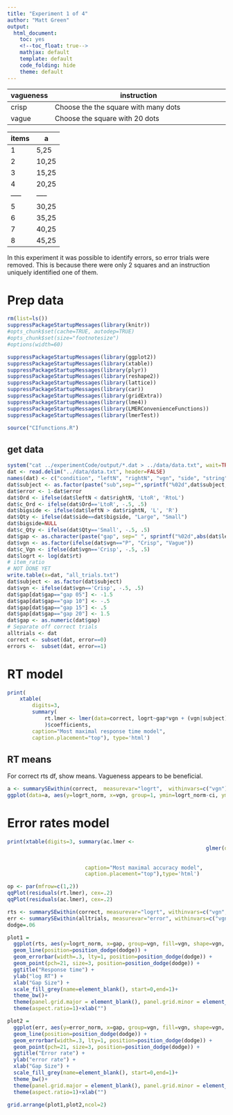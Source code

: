 ```yaml
---
title: "Experiment 1 of 4"
author: "Matt Green"
output:
  html_document:
    toc: yes
    <!--toc_float: true-->
    mathjax: default
    template: default
    code_folding: hide
    theme: default
---  
```


<style type="text/css">
.table {width: 50%;}
</style>

vagueness |instruction
----------|-------------------------------------------------------------------
crisp     |Choose the the square with many dots
vague     |Choose the square with 20 dots 

items| a
-----|-----
1    |5,25
2    |10,25
3    |15,25
4    |20,25
-----|-----
5    |30,25
6    |35,25
7    |40,25
8    |45,25

In this experiment it was possible to identify errors, so error trials were removed. This is because there were only 2 squares and an instruction uniquely identified one of them.

# Prep data

```r
rm(list=ls())
suppressPackageStartupMessages(library(knitr))
#opts_chunk$set(cache=TRUE, autodep=TRUE)
#opts_chunk$set(size="footnotesize")
#options(width=60)
```

```r
suppressPackageStartupMessages(library(ggplot2))
suppressPackageStartupMessages(library(xtable))
suppressPackageStartupMessages(library(plyr))
suppressPackageStartupMessages(library(reshape2))
suppressPackageStartupMessages(library(lattice))
suppressPackageStartupMessages(library(car))
suppressPackageStartupMessages(library(gridExtra))
suppressPackageStartupMessages(library(lme4))
suppressPackageStartupMessages(library(LMERConvenienceFunctions))
suppressPackageStartupMessages(library(lmerTest))
```

```r
source("CIfunctions.R")
```

## get data

```r
system("cat ../experimentCode/output/*.dat > ../data/data.txt", wait=TRUE)
dat <- read.delim("../data/data.txt", header=FALSE)
names(dat) <- c("condition", "leftN", "rightN", "vgn", "side", "string", "subject", "rt", "error")
dat$subject <- as.factor(paste("sub",sep="",sprintf("%02d",dat$subject,sep="")))
dat$error <- 1-dat$error
dat$Ord <- ifelse(dat$leftN < dat$rightN, 'LtoR', 'RtoL')
dat$c_Ord <- ifelse(dat$Ord=='LtoR', -.5, .5)
dat$bigside <- ifelse(dat$leftN > dat$rightN, 'L', 'R')
dat$Qty <- ifelse(dat$side==dat$bigside, "Large", "Small")
dat$bigside=NULL
dat$c_Qty <- ifelse(dat$Qty=='Small', -.5, .5)
dat$gap <- as.character(paste("gap", sep=" ", sprintf("%02d",abs(dat$leftN-dat$rightN))))
dat$vgn <- as.factor(ifelse(dat$vgn=="P", "Crisp", "Vague"))
dat$c_Vgn <- ifelse(dat$vgn=='Crisp', -.5, .5)
dat$logrt <- log(dat$rt)
# item_ratio
# NOT DONE YET
write.table(x=dat, "all_trials.txt")
dat$subject <- as.factor(dat$subject)
dat$vgn <- ifelse(dat$vgn=='Crisp', -.5, .5)
dat$gap[dat$gap=="gap 05"] <- -1.5
dat$gap[dat$gap=="gap 10"] <- -.5
dat$gap[dat$gap=="gap 15"] <- .5
dat$gap[dat$gap=="gap 20"] <- 1.5
dat$gap <- as.numeric(dat$gap)
# Separate off correct trials
alltrials <- dat
correct <- subset(dat, error==0)
errors <-  subset(dat, error==1)
```

# RT model

```r
print(
	xtable(
		digits=3, 
		summary(
			rt.lmer <- lmer(data=correct, logrt~gap*vgn + (vgn|subject))
			)$coefficients,
		caption="Most maximal response time model", 
		caption.placement="top"), type='html')
```

## RT means

For correct rts df, show means. Vagueness appears to be beneficial.

```r
a <- summarySEwithin(correct,  measurevar="logrt",  withinvars=c("vgn"),  idvar="subject")
ggplot(data=a, aes(y=logrt_norm, x=vgn, group=1, ymin=logrt_norm-ci, ymax=ci+logrt_norm)) + geom_line() + geom_point() + geom_errorbar(width=.05) + xlab("") + ylab("log rt") + theme_bw() + theme(aspect.ratio=1) 
```

# Error rates model

```r
print(xtable(digits=3, summary(ac.lmer <- 
															 	glmer(data=alltrials, error~gap*vgn + (gap+vgn|subject), 
															 				family="binomial", 
															 				control = glmerControl(optimizer = "bobyqa")))$coefficients,
						 caption="Most maximal accuracy model",
						 caption.placement="top"),type='html')
```

```r
op <- par(mfrow=c(1,2))
qqPlot(residuals(rt.lmer), cex=.2)
qqPlot(residuals(ac.lmer), cex=.2)
```

```r
rts <- summarySEwithin(correct, measurevar="logrt", withinvars=c("vgn","gap"))
err <- summarySEwithin(alltrials, measurevar="error", withinvars=c("vgn","gap"))
dodge=.06

plot1 =
  ggplot(rts, aes(y=logrt_norm, x=gap, group=vgn, fill=vgn, shape=vgn, ymin=logrt_norm-ci, ymax=logrt_norm+ci)) + 
  geom_line(position=position_dodge(dodge)) + 
  geom_errorbar(width=.3, lty=1, position=position_dodge(dodge)) + 
  geom_point(pch=21, size=3, position=position_dodge(dodge)) +
  ggtitle("Response time") + 
  ylab("log RT") + 
  xlab("Gap Size") +
  scale_fill_grey(name=element_blank(), start=0,end=1)+
  theme_bw()+
  theme(panel.grid.major = element_blank(), panel.grid.minor = element_blank(), legend.key = element_blank() ) +
  theme(aspect.ratio=1)+xlab("")

plot2 = 
  ggplot(err, aes(y=error_norm, x=gap, group=vgn, fill=vgn, shape=vgn, ymin=error_norm-ci, ymax=error_norm+ci)) + 
  geom_line(position=position_dodge(dodge)) + 
  geom_errorbar(width=.3, lty=1, position=position_dodge(dodge)) + 
  geom_point(pch=21, size=3, position=position_dodge(dodge)) +
  ggtitle("Error rate") + 
  ylab("error rate") + 
  xlab("Gap Size") +
  scale_fill_grey(name=element_blank(), start=0,end=1)+
  theme_bw()+
  theme(panel.grid.major = element_blank(), panel.grid.minor = element_blank(), legend.key = element_blank() )+
  theme(aspect.ratio=1)+xlab("")

grid.arrange(plot1,plot2,ncol=2)
```
